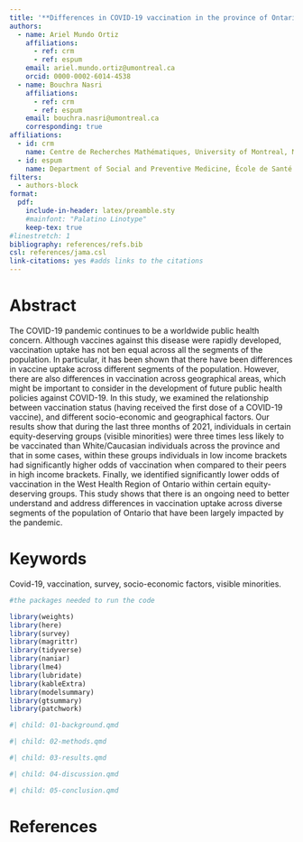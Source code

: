 ```yaml
---
title: '**Differences in COVID-19 vaccination in the province of Ontario across Health Regions and socio-economic strata**'
authors:
  - name: Ariel Mundo Ortiz
    affiliations:
      - ref: crm
      - ref: espum
    email: ariel.mundo.ortiz@umontreal.ca
    orcid: 0000-0002-6014-4538
  - name: Bouchra Nasri
    affiliations:
      - ref: crm
      - ref: espum
    email: bouchra.nasri@umontreal.ca
    corresponding: true
affiliations:
  - id: crm
    name: Centre de Recherches Mathématiques, University of Montreal, Montréal, Canada
  - id: espum
    name: Department of Social and Preventive Medicine, École de Santé Publique, University of Montreal, Montréal, Canada 
filters:
  - authors-block
format: 
  pdf:
    include-in-header: latex/preamble.sty
    #mainfont: "Palatino Linotype"
    keep-tex: true
#linestretch: 1
bibliography: references/refs.bib
csl: references/jama.csl
link-citations: yes #adds links to the citations
---
```



# Abstract

The COVID-19 pandemic continues to be a worldwide public health concern. Although vaccines against this disease were rapidly developed, vaccination uptake has not ben equal across all the segments of the population. In particular, it has been shown that there have been differences in vaccine uptake across different segments of the population. However, there are also differences in vaccination across geographical areas, which might be important to consider in the development of future public health policies against COVID-19. In this study, we examined the relationship between vaccination status (having received the first dose of a COVID-19 vaccine), and different socio-economic and geographical factors. Our results show that during the last three months of 2021, individuals in certain equity-deserving groups (visible minorities) were three times less likely to be vaccinated than White/Caucasian individuals across the province and that in some cases, within these groups individuals in low income brackets had significantly higher odds of vaccination when compared to their peers in high income brackets.
Finally, we identified significantly lower odds of vaccination in the West Health Region of Ontario within certain equity-deserving groups. This study shows that there is an ongoing need to better understand and address differences in vaccination uptake across diverse segments of the population of Ontario that have been largely impacted by the pandemic.


# Keywords {-}

Covid-19, vaccination, survey, socio-economic factors, visible minorities.

```r
#the packages needed to run the code

library(weights)
library(here)
library(survey)
library(magrittr)
library(tidyverse)
library(naniar)
library(lme4)
library(lubridate)
library(kableExtra)
library(modelsummary)
library(gtsummary)
library(patchwork)
```



```r
#| child: 01-background.qmd
```


```r
#| child: 02-methods.qmd
```


```r
#| child: 03-results.qmd
```


```r
#| child: 04-discussion.qmd
```


```r
#| child: 05-conclusion.qmd
```

# References

::: {#refs}
:::